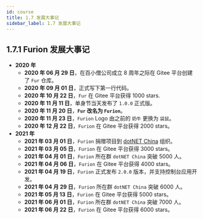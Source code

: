 ```yaml
---
id: course
title: 1.7 发展大事记
sidebar_label: 1.7 发展大事记
---
```



## 1.7.1 Furion 发展大事记

- **2020 年**
  - **2020 年 06 月 29 日**，在百小僧公司成立 8 周年之际在 Gitee 平台创建了 `Fur` 仓库。
  - **2020 年 09 月 01 日**，正式写下第一行代码。
  - **2020 年 10 月 22 日**，`Fur` 在 Gitee 平台获得 1000 stars.
  - **2020 年 11 月 11 日**，单身节当天发布了 `1.0.0` 正式版。
  - **2020 年 11 月 20 日**，**`Fur` 改名为 `Furion`**。
  - **2020 年 11 月 23 日**，`Furion` Logo 由之前的 `奶牛` 更换为 `袋鼠`。
  - **2020 年 12 月 22 日**，`Furion` 在 Gitee 平台获得 2000 stars。
- **2021 年**
  - **2021 年 03 月 01 日**，`Furion` 捐赠项目到 [dotNET China](https://gitee.com/dotnetchina) 组织。
  - **2021 年 03 月 05 日**，`Furion` 在 Gitee 平台获得 3000 stars。
  - **2021 年 04 月 01 日**，`Furion` 所在群 `dotNET China` 突破 5000 人。
  - **2021 年 04 月 06 日**，`Furion` 在 Gitee 平台获得 4000 stars。
  - **2021 年 04 月 19 日**，`Furion` 正式发布 `2.0.0` 版本，并支持控制台应用开发。
  - **2021 年 04 月 29 日**，`Furion` 所在群 `dotNET China` 突破 6000 人。
  - **2021 年 05 月 13 日**，`Furion` 在 Gitee 平台获得 5000 stars。
  - **2021 年 06 月 01 日**，`Furion` 所在群 `dotNET China` 突破 7000 人。
  - **2021 年 06 月 22 日**，`Furion` 在 Gitee 平台获得 6000 stars。
